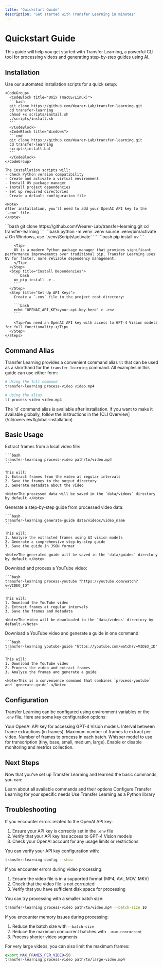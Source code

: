 ```yaml
---
title: 'Quickstart Guide'
description: 'Get started with Transfer Learning in minutes'
---
```


# Quickstart Guide

This guide will help you get started with Transfer Learning, a powerful CLI tool for processing videos and generating step-by-step guides using AI.

## Installation

<Tabs>
  <Tab title="Automated Installation">
    Use our automated installation scripts for a quick setup:

    <CodeGroup>
      <CodeBlock title="Unix (macOS/Linux)">
      ```bash
      git clone https://github.com/Wearer-Lab/transfer-learning.git
      cd transfer-learning
      chmod +x scripts/install.sh
      ./scripts/install.sh
      ```
      </CodeBlock>
      <CodeBlock title="Windows">
      ```cmd
      git clone https://github.com/Wearer-Lab/transfer-learning.git
      cd transfer-learning
      scripts\install.bat
      ```
      </CodeBlock>
    </CodeGroup>

    The installation scripts will:
    - Check Python version compatibility
    - Create and activate a virtual environment
    - Install UV package manager
    - Install project dependencies
    - Set up required directories
    - Create a default configuration file

    <Note>
    After installation, you'll need to add your OpenAI API key to the `.env` file.
    </Note>
  </Tab>

  <Tab title="Manual Installation">
    <Steps>
      <Step title="Clone the Repository">
        ```bash
        git clone https://github.com/Wearer-Lab/transfer-learning.git
        cd transfer-learning
        ```
      </Step>
      <Step title="Set Up Virtual Environment">
        ```bash
        python -m venv .venv
        source .venv/bin/activate  # On Windows, use `.venv\Scripts\activate`
        ```
      </Step>
      <Step title="Install UV Package Manager">
        ```bash
        pip install uv
        ```
        
        <Tip>
        UV is a modern Python package manager that provides significant performance improvements over traditional pip. Transfer Learning uses UV for faster, more reliable dependency management.
        </Tip>
      </Step>
      <Step title="Install Dependencies">
        ```bash
        uv pip install -e .
        ```
      </Step>
      <Step title="Set Up API Keys">
        Create a `.env` file in the project root directory:
        
        ```bash
        echo "OPENAI_API_KEY=your-api-key-here" > .env
        ```
        
        <Tip>You need an OpenAI API key with access to GPT-4 Vision models for full functionality.</Tip>
      </Step>
    </Steps>
  </Tab>
</Tabs>

## Command Alias

Transfer Learning provides a convenient command alias `tl` that can be used as a shorthand for the `transfer-learning` command. All examples in this guide can use either form:

```bash
# Using the full command
transfer-learning process-video video.mp4

# Using the alias
tl process-video video.mp4
```

<Note>
The `tl` command alias is available after installation. If you want to make it available globally, follow the instructions in the [CLI Overview](/cli/overview#global-installation).
</Note>

## Basic Usage

<AccordionGroup>
  <Accordion title="Process a Local Video">
    Extract frames from a local video file:
    
    ```bash
    transfer-learning process-video path/to/video.mp4
    ```
    
    This will:
    1. Extract frames from the video at regular intervals
    2. Save the frames to the output directory
    3. Generate metadata about the video
    
    <Note>The processed data will be saved in the `data/videos` directory by default.</Note>
  </Accordion>
  
  <Accordion title="Generate a Guide">
    Generate a step-by-step guide from processed video data:
    
    ```bash
    transfer-learning generate-guide data/videos/video_name
    ```
    
    This will:
    1. Analyze the extracted frames using AI vision models
    2. Generate a comprehensive step-by-step guide
    3. Save the guide in JSON format
    
    <Note>The generated guide will be saved in the `data/guides` directory by default.</Note>
  </Accordion>
  
  <Accordion title="Process a YouTube Video">
    Download and process a YouTube video:
    
    ```bash
    transfer-learning process-youtube "https://youtube.com/watch?v=VIDEO_ID"
    ```
    
    This will:
    1. Download the YouTube video
    2. Extract frames at regular intervals
    3. Save the frames and metadata
    
    <Note>The video will be downloaded to the `data/videos` directory by default.</Note>
  </Accordion>
  
  <Accordion title="Complete YouTube Pipeline">
    Download a YouTube video and generate a guide in one command:
    
    ```bash
    transfer-learning youtube-guide "https://youtube.com/watch?v=VIDEO_ID"
    ```
    
    This will:
    1. Download the YouTube video
    2. Process the video and extract frames
    3. Analyze the frames and generate a guide
    
    <Note>This is a convenience command that combines `process-youtube` and `generate-guide`.</Note>
  </Accordion>
</AccordionGroup>

## Configuration

Transfer Learning can be configured using environment variables or the `.env` file. Here are some key configuration options:

<ResponseField name="OPENAI_API_KEY" type="string" required>
  Your OpenAI API key for accessing GPT-4 Vision models.
</ResponseField>

<ResponseField name="FRAME_EXTRACTION_INTERVAL" type="integer" default="30">
  Interval between frame extractions (in frames).
</ResponseField>

<ResponseField name="MAX_FRAMES_PER_VIDEO" type="integer" default="100">
  Maximum number of frames to extract per video.
</ResponseField>

<ResponseField name="BATCH_SIZE" type="integer" default="30">
  Number of frames to process in each batch.
</ResponseField>

<ResponseField name="WHISPER_MODEL" type="string" default="base">
  Whisper model to use for transcription (tiny, base, small, medium, large).
</ResponseField>

<ResponseField name="ENABLE_MONITORING" type="boolean" default="true">
  Enable or disable monitoring and metrics collection.
</ResponseField>

## Next Steps

Now that you've set up Transfer Learning and learned the basic commands, you can:

<CardGroup>
  <Card
    title="Explore CLI Commands"
    icon="terminal"
    href="/cli/overview"
  >
    Learn about all available commands and their options
  </Card>
  <Card
    title="Advanced Configuration"
    icon="gear"
    href="/advanced/configuration"
  >
    Configure Transfer Learning for your specific needs
  </Card>
  <Card
    title="API Reference"
    icon="book"
    href="/api-reference/introduction"
  >
    Use Transfer Learning as a Python library
  </Card>
</CardGroup>

## Troubleshooting

<Accordion title="API Key Issues">
  If you encounter errors related to the OpenAI API key:
  
  1. Ensure your API key is correctly set in the `.env` file
  2. Verify that your API key has access to GPT-4 Vision models
  3. Check your OpenAI account for any usage limits or restrictions
  
  You can verify your API key configuration with:
  
  ```bash
  transfer-learning config --show
  ```
</Accordion>

<Accordion title="Video Processing Errors">
  If you encounter errors during video processing:
  
  1. Ensure the video file is in a supported format (MP4, AVI, MOV, MKV)
  2. Check that the video file is not corrupted
  3. Verify that you have sufficient disk space for processing
  
  You can try processing with a smaller batch size:
  
  ```bash
  transfer-learning process-video path/to/video.mp4 --batch-size 10
  ```
</Accordion>

<Accordion title="Memory Issues">
  If you encounter memory issues during processing:
  
  1. Reduce the batch size with `--batch-size`
  2. Reduce the maximum concurrent batches with `--max-concurrent`
  3. Process shorter video segments
  
  For very large videos, you can also limit the maximum frames:
  
  ```bash
  export MAX_FRAMES_PER_VIDEO=50
  transfer-learning process-video path/to/large-video.mp4
  ```
</Accordion>
